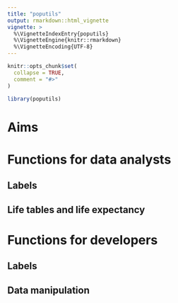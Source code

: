 ```yaml
---
title: "poputils"
output: rmarkdown::html_vignette
vignette: >
  %\VignetteIndexEntry{poputils}
  %\VignetteEngine{knitr::rmarkdown}
  %\VignetteEncoding{UTF-8}
---
```


```r
knitr::opts_chunk$set(
  collapse = TRUE,
  comment = "#>"
)
```

```r
library(poputils)
```


# Aims

# Functions for data analysts

## Labels

## Life tables and life expectancy

# Functions for developers

## Labels

## Data manipulation